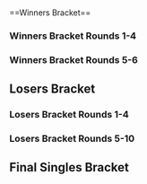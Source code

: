 {{DISPLAYTITLE:Avalon M-II: Singles Bracket}}{{BracketMatchSMWDisambig |oldtags=Leo |newtags=Leo (EU)}}{{SetGame|melee}}
{{tabs static
|name1=Overview
|link1=Avalon/M/II
|name2=Singles Bracket
|link2=Avalon/M/II/Singles Bracket
|name3=Doubles Bracket
|link3=Avalon/M/II/Doubles Bracket
|This=2
}}<br/>
==Winners Bracket==
===Winners Bracket Rounds 1-4===
{{128DEWBracketA
|tourneylink=Avalon/M/II
|tourneyname=Avalon M-II
<!--Round of 128-->
|r1m1p1=Ice |r1m1p1flag=de |r1m1p1score={{win}} |r1m1win=1
|r1m1p2=Enemis |r1m1p2flag= |r1m1p2score=
|r1m2p1=Xin |r1m2p1flag=nl |r1m2p1score={{win}} |r1m2win=1
|r1m2p2=Juul |r1m2p2flag=nl |r1m2p2score=
|r1m3p1=Utto |r1m3p1flag=nl |r1m3p1score={{win}} |r1m3win=1
|r1m3p2=Nuthingdude |r1m3p2flag= |r1m3p2score=
|r1m4p1=Nuckels |r1m4p1flag=nl |r1m4p1score={{win}} |r1m4win=1
|r1m4p2=Omega |r1m4p2flag= |r1m4p2score=
|r1m5p1=Ser |r1m5p1flag=nl |r1m5p1score={{win}} |r1m5win=1
|r1m5p2=SBR |r1m5p2flag=nl |r1m5p2score=
|r1m6p1=Purple Pain |r1m6p1flag= |r1m6p1score={{win}} |r1m6win=1
|r1m6p2=Pilesthebaker |r1m6p2flag= |r1m6p2score=
|r1m7p1=Avalancer |r1m7p1flag=nl |r1m7p1score={{win}} |r1m7win=1
|r1m7p2=Lars |r1m7p2flag=nl |r1m7p2score=
|r1m8p1=E330 |r1m8p1flag= |r1m8p1score= |r1m8win=2
|r1m8p2=ikuy |r1m8p2flag= |r1m8p2score={{win}}
|r1m9p1=Adam |r1m9p1flag=nl |r1m9p1score={{win}} |r1m9win=1
|r1m9p2=Jr-High |r1m9p2flag= |r1m9p2score=
|r1m10p1=Familiar |r1m10p1flag= |r1m10p1score= |r1m10win=2
|r1m10p2=olivier |r1m10p2flag=nl |r1m10p2score={{win}}
|r1m11p1=PureSkillz |r1m11p1flag=nl |r1m11p1score={{win}} |r1m11win=1
|r1m11p2=KnieGroei |r1m11p2flag=nl |r1m11p2score=
|r1m12p1=PogoPeanut |r1m12p1flag=nl |r1m12p1score={{win}} |r1m12win=1
|r1m12p2=Doodle Dork |r1m12p2flag= |r1m12p2score=
|r1m13p1=Pasi |r1m13p1flag=at |r1m13p1score={{win}} |r1m13win=1
|r1m13p2=MKarma |r1m13p2flag= |r1m13p2score=
|r1m14p1=MarkT |r1m14p1flag= |r1m14p1score= |r1m14win=2
|r1m14p2=Kaiza TM |r1m14p2flag= |r1m14p2score={{win}}
|r1m15p1=Whiff |r1m15p1flag= |r1m15p1score={{win}} |r1m15win=1
|r1m15p2=nana |r1m15p2flag= |r1m15p2score=
|r1m16p1=Divinius |r1m16p1flag=nl |r1m16p1score={{win}} |r1m16win=1
|r1m16p2=Annianlathor |r1m16p2flag= |r1m16p2score=
|r1m17p1=Zgetto |r1m17p1flag=nl |r1m17p1score={{win}} |r1m17win=1
|r1m17p2=Jel |r1m17p2flag= |r1m17p2score=
|r1m18p1=Tatuman |r1m18p1flag= |r1m18p1score= |r1m18win=2
|r1m18p2=Beatthat |r1m18p2flag=nl|r1m18p2score={{win}}
|r1m19p1=Flippy |r1m19p1flag=nl |r1m19p1score={{win}} |r1m19win=1
|r1m19p2=Holi |r1m19p2flag= |r1m19p2score=
|r1m20p1=MBR |r1m20p1flag=nl |r1m20p1score={{win}} |r1m20win=1
|r1m20p2=sausage948 |r1m20p2flag=nl |r1m20p2score=
|r1m21p1=Zorc |r1m21p1flag=no |r1m21p1score={{win}} |r1m21win=1
|r1m21p2=EndOfStory |r1m21p2flag= |r1m21p2score=
|r1m22p1=Detrumi |r1m22p1flag=nl |r1m22p1score={{win}} |r1m22win=1
|r1m22p2=CTN |r1m22p2flag=nl |r1m22p2score=
|r1m23p1=Machete |r1m23p1flag=nl |r1m23p1score={{win}} |r1m23win=1
|r1m23p2=Cookie |r1m23p2flag=nl |r1m23p2score=
|r1m24p1=Bloodhank |r1m24p1flag=nl |r1m24p1score={{win}} |r1m24win=1
|r1m24p2=Protatoo |r1m24p2flag=nl |r1m24p2score=
|r1m25p1=reaper |r1m25p1flag=de |r1m25p1score={{win}} |r1m25win=1
|r1m25p2=Atlas |r1m25p2flag=nl |r1m25p2score=
|r1m26p1=Serius |r1m26p1flag= |r1m26p1score={{win}} |r1m26win=1
|r1m26p2=Plox |r1m26p2flag= |r1m26p2score=
|r1m27p1=Ryuker |r1m27p1flag=nl |r1m27p1score={{win}} |r1m27win=1
|r1m27p2=Spooky |r1m27p2flag= |r1m27p2score=
|r1m28p1=Hanyuuki |r1m28p1flag=nl |r1m28p1score={{win}} |r1m28win=1
|r1m28p2=Buymann |r1m28p2flag= |r1m28p2score=
|r1m29p1=SchlimmShady |r1m29p1flag=de |r1m29p1score={{win}} |r1m29win=1
|r1m29p2=serket |r1m29p2flag=nl |r1m29p2score=
|r1m30p1=Matthijs |r1m30p1flag=nl |r1m30p1score={{win}} |r1m30win=1
|r1m30p2=Fout NL |r1m30p2flag=nl |r1m30p2score=
|r1m31p1=Rebaz |r1m31p1flag=nl |r1m31p1score={{win}} |r1m31win=1
|r1m31p2=Dikke Oen |r1m31p2flag=nl |r1m31p2score=
|r1m32p1=Lorenzo |r1m32p1flag= |r1m32p1score={{win}} |r1m32win=1
|r1m32p2=PushPull |r1m32p2flag= |r1m32p2score=
|r1m33p1=Professor Pro |r1m33p1flag=gb |r1m33p1score={{win}} |r1m33win=1
|r1m33p2=Jari |r1m33p2flag= |r1m33p2score=
|r1m34p1=Djangief |r1m34p1flag=nl |r1m34p1score= |r1m34win=2
|r1m34p2=Tyra |r1m34p2flag=de |r1m34p2score={{win}}
|r1m35p1=CorteX |r1m35p1flag=nl |r1m35p1score={{win}} |r1m35win=1
|r1m35p2=Chill |r1m35p2flag= |r1m35p2score=
|r1m36p1=Liva |r1m36p1flag=de |r1m36p1score={{win}} |r1m36win=1
|r1m36p2=Albert |r1m36p2flag= |r1m36p2score=
|r1m37p1=ProsmasherTim |r1m37p1flag=de |r1m37p1score={{win}} |r1m37win=1
|r1m37p2=Little Bro |r1m37p2flag= |r1m37p2score=
|r1m38p1=Sjimmes |r1m38p1flag= |r1m38p1score= |r1m38win=2
|r1m38p2=Jeffz0r |r1m38p2flag=nl |r1m38p2score={{win}}
|r1m39p1=Stijn |r1m39p1flag=nl |r1m39p1score={{win}} |r1m39win=1
|r1m39p2=radicaL3i |r1m39p2flag=nl |r1m39p2score=
|r1m40p1=PoopingPanda |r1m40p1flag= |r1m40p1score= |r1m40win=2
|r1m40p2=Nukidin |r1m40p2flag=nl |r1m40p2score={{win}}
|r1m41p1=Jeapie |r1m41p1flag=nl |r1m41p1score={{win}} |r1m41win=1
|r1m41p2=Onko |r1m41p2flag= |r1m41p2score=
|r1m42p1=Tropius |r1m42p1flag= |r1m42p1score={{win}} |r1m42win=1
|r1m42p2=Enzio |r1m42p2flag= |r1m42p2score=
|r1m43p1=Epikfaal |r1m43p1flag=nl |r1m43p1score={{win}} |r1m43win=1
|r1m43p2=SOLID |r1m43p2flag= |r1m43p2score=
|r1m44p1=Rici |r1m44p1flag= |r1m44p1score= |r1m44win=2
|r1m44p2=Zlaw |r1m44p2flag= |r1m44p2score={{win}}
|r1m45p1=Faab |r1m45p1flag=nl |r1m45p1score={{win}} |r1m45win=1
|r1m45p2=Wagset |r1m45p2flag= |r1m45p2score=
|r1m46p1=Rewon |r1m46p1flag= |r1m46p1score= |r1m46win=2
|r1m46p2=Pixel |r1m46p2flag=nl |r1m46p2score={{win}}
|r1m47p1=PureEvil |r1m47p1flag=nl |r1m47p1score={{win}} |r1m47win=1
|r1m47p2=Dnasaur |r1m47p2flag= |r1m47p2score=
|r1m48p1=Supergoomba |r1m48p1flag=nl |r1m48p1score={{win}} |r1m48win=1
|r1m48p2=Celivec |r1m48p2flag= |r1m48p2score=
|r1m49p1=Däumling |r1m49p1flag=de |r1m49p1score={{win}} |r1m49win=1
|r1m49p2=Boela |r1m49p2flag= |r1m49p2score=
|r1m50p1=Pancake |r1m50p1flag= |r1m50p1score= |r1m50win=2
|r1m50p2=Tilt |r1m50p2flag=nl |r1m50p2score={{win}}
|r1m51p1=KasparV |r1m51p1flag=nl |r1m51p1score={{win}} |r1m51win=1
|r1m51p2=Halzyn |r1m51p2flag=nl |r1m51p2score=
|r1m52p1=Desucakes |r1m52p1flag=nl |r1m52p1score={{win}} |r1m52win=1
|r1m52p2=Akli |r1m52p2flag=nl |r1m52p2score=
|r1m53p1=Alpha Dash |r1m53p1flag=gb |r1m53p1score={{win}} |r1m53win=1
|r1m53p2=karunosaru |r1m53p2flag= |r1m53p2score=
|r1m54p1=Danny |r1m54p1flag= |r1m54p1score={{win}} |r1m54win=1
|r1m54p2=Syophan |r1m54p2flag= |r1m54p2score=
|r1m55p1=mindtrick |r1m55p1flag=nl |r1m55p1score={{win}} |r1m55win=1
|r1m55p2=MOAR |r1m55p2flag= |r1m55p2score=
|r1m56p1=Klostein39 |r1m56p1flag= |r1m56p1score={{win}} |r1m56win=1
|r1m56p2=Pat |r1m56p2flag= |r1m56p2score=
|r1m57p1=Amsah |r1m57p1flag=nl |r1m57p1score={{win}} |r1m57win=1
|r1m57p2=Cheez |r1m57p2flag= |r1m57p2score=
|r1m58p1=Kid Anarkist |r1m58p1flag=nl |r1m58p1score={{win}} |r1m58win=1
|r1m58p2=Early |r1m58p2flag=nl |r1m58p2score=
|r1m59p1=Leo |r1m59p1flag=nl |r1m59p1score={{win}} |r1m59win=1
|r1m59p2=Wisdomtd |r1m59p2flag= |r1m59p2score=
|r1m60p1=Kaese |r1m60p1flag=de |r1m60p1score={{win}} |r1m60win=1
|r1m60p2=Wuobekim |r1m60p2flag= |r1m60p2score=
|r1m61p1=Jimmy |r1m61p1flag=nl |r1m61p1score={{win}} |r1m61win=1
|r1m61p2=SSJ2Luigi |r1m61p2flag=nl |r1m61p2score=
|r1m62p1=Gijsbeer |r1m62p1flag=nl |r1m62p1score= |r1m62win=2
|r1m62p2=seo |r1m62p2flag=nl |r1m62p2score={{win}}
|r1m63p1=Blaze |r1m63p1flag=de |r1m63p1score={{win}} |r1m63win=1
|r1m63p2=Albino Penguin |r1m63p2flag=nl |r1m63p2score=
|r1m64p1=Stanhope |r1m64p1flag= |r1m64p1score= |r1m64win=2
|r1m64p2=Lucon |r1m64p2flag= |r1m64p2score={{win}}

<!--Round of 64-->
|r2m1p1=Ice |r2m1p1flag=de |r2m1p1score={{win}} |r2m1win=1
|r2m1p2=Xin |r2m1p2flag=nl |r2m1p2score=
|r2m2p1=Utto |r2m2p1flag=nl |r2m2p1score= |r2m2win=2
|r2m2p2=Nuckels |r2m2p2flag=nl |r2m2p2score={{win}}
|r2m3p1=Ser |r2m3p1flag=nl |r2m3p1score={{win}} |r2m3win=1
|r2m3p2=Purple Pain |r2m3p2flag= |r2m3p2score=

|r2m4p1=Avalancer |r2m4p1flag=nl |r2m4p1score=2 |r2m4win=1
|r2m4p2=ikuy |r2m4p2flag= |r2m4p2score=0
|r2m4p1char1=sheik |r2m4p2char1=fox |r2m4p1stock1=2 |r2m4p2stock1=0 |r2m4win1=1 |r2m4stage1=Battlefield
|r2m4p1char2=yoshi |r2m4p2char2=fox |r2m4p1stock2=3 |r2m4p2stock2=0 |r2m4win2=1 |r2m4stage2=Pokémon Stadium
|r2m4date=January 9, 2016
|r2m4details={{BracketMatchDetails|reddit=|comment=|vod=https://youtu.be/ePS8g9q4TmA}}

|r2m5p1=Adam |r2m5p1flag=nl |r2m5p1score={{win}} |r2m5win=1
|r2m5p2=olivier |r2m5p2flag=nl |r2m5p2score=
|r2m6p1=PureSkillz |r2m6p1flag=nl |r2m6p1score={{win}} |r2m6win=1
|r2m6p2=PogoPeanut |r2m6p2flag=nl |r2m6p2score=
|r2m7p1=Pasi |r2m7p1flag=at |r2m7p1score={{win}} |r2m7win=1
|r2m7p2=Kaiza TM |r2m7p2flag= |r2m7p2score=
|r2m8p1=Whiff |r2m8p1flag= |r2m8p1score={{win}} |r2m8win=1
|r2m8p2=Divinius |r2m8p2flag=nl |r2m8p2score=
|r2m9p1=Zgetto |r2m9p1flag=nl |r2m9p1score={{win}} |r2m9win=1
|r2m9p2=Beatthat |r2m9p2flag=nl |r2m9p2score=
|r2m10p1=Flippy |r2m10p1flag=nl |r2m10p1score={{win}} |r2m10win=1
|r2m10p2=MBR |r2m10p2flag=nl |r2m10p2score=
|r2m11p1=Zorc |r2m11p1flag=no |r2m11p1score={{win}} |r2m11win=1
|r2m11p2=Detrumi |r2m11p2flag=nl |r2m11p2score=
|r2m12p1=Machete |r2m12p1flag=nl |r2m12p1score={{win}} |r2m12win=1
|r2m12p2=Bloodhank |r2m12p2flag=nl |r2m12p2score=
|r2m13p1=reaper |r2m13p1flag=de |r2m13p1score={{win}} |r2m13win=1
|r2m13p2=Serius |r2m13p2flag= |r2m13p2score=
|r2m14p1=Ryuker |r2m14p1flag=nl |r2m14p1score={{win}} |r2m14win=1
|r2m14p2=Hanyuuki |r2m14p2flag=nl |r2m14p2score=
|r2m15p1=SchlimmShady |r2m15p1flag=de |r2m15p1score={{win}} |r2m15win=1
|r2m15p2=Matthijs |r2m15p2flag=nl |r2m15p2score=
|r2m16p1=Rebaz |r2m16p1flag=nl |r2m16p1score={{win}} |r2m16win=1
|r2m16p2=Lorenzo |r2m16p2flag= |r2m16p2score=
|r2m17p1=Professor Pro |r2m17p1flag=gb |r2m17p1score={{win}} |r2m17win=1
|r2m17p2=Tyra |r2m17p2flag=de |r2m17p2score=
|r2m18p1=CorteX |r2m18p1flag=nl |r2m18p1score={{win}} |r2m18win=1
|r2m18p2=Liva |r2m18p2flag=de |r2m18p2score=
|r2m19p1=ProsmasherTim |r2m19p1flag=de |r2m19p1score={{win}} |r2m19win=1
|r2m19p2=Jeffz0r |r2m19p2flag=nl |r2m19p2score=
|r2m20p1=Stijn |r2m20p1flag=nl |r2m20p1score={{win}} |r2m20win=1
|r2m20p2=Nukidin |r2m20p2flag=nl |r2m20p2score=
|r2m21p1=Jeapie |r2m21p1flag=nl |r2m21p1score={{win}} |r2m21win=1
|r2m21p2=Tropius |r2m21p2flag= |r2m21p2score=
|r2m22p1=Epikfaal |r2m22p1flag=nl |r2m22p1score={{win}} |r2m22win=1
|r2m22p2=Zlaw |r2m22p2flag= |r2m22p2score=
|r2m23p1=Faab |r2m23p1flag=nl |r2m23p1score={{win}} |r2m23win=1
|r2m23p2=Pixel |r2m23p2flag=nl |r2m23p2score=
|r2m24p1=PureEvil |r2m24p1flag=nl |r2m24p1score={{win}} |r2m24win=1
|r2m24p2=Supergoomba |r2m24p2flag=nl |r2m24p2score=
|r2m25p1=Däumling |r2m25p1flag=de |r2m25p1score={{win}} |r2m25win=1
|r2m25p2=Tilt |r2m25p2flag=nl |r2m25p2score=
|r2m26p1=KasparV |r2m26p1flag=nl |r2m26p1score= |r2m26win=2
|r2m26p2=Desucakes |r2m26p2flag=nl |r2m26p2score={{win}}
|r2m27p1=Alpha Dash |r2m27p1flag=gb |r2m27p1score={{win}} |r2m27win=1
|r2m27p2=Danny |r2m27p2flag= |r2m27p2score=
|r2m28p1=mindtrick |r2m28p1flag=nl |r2m28p1score={{win}} |r2m28win=1
|r2m28p2=Klostein39 |r2m28p2flag= |r2m28p2score=
|r2m29p1=Amsah |r2m29p1flag=nl |r2m29p1score={{win}} |r2m29win=1
|r2m29p2=Kid Anarkist |r2m29p2flag=nl |r2m29p2score=
|r2m30p1=Leo |r2m30p1flag=nl |r2m30p1score={{win}} |r2m30win=1
|r2m30p2=Kaese |r2m30p2flag=de |r2m30p2score=
|r2m31p1=Jimmy |r2m31p1flag=nl |r2m31p1score={{win}} |r2m31win=1
|r2m31p2=seo |r2m31p2flag=nl |r2m31p2score=
|r2m32p1=Blaze |r2m32p1flag=de |r2m32p1score={{win}} |r2m32win=1
|r2m32p2=Lucon |r2m32p2flag= |r2m32p2score=

<!--Round of 32-->
|r3m1p1=Ice |r3m1p1flag=de |r3m1p1score={{win}} |r3m1win=1
|r3m1p2=Nuckels |r3m1p2flag=nl |r3m1p2score=
|r3m2p1=Ser |r3m2p1flag=nl |r3m2p1score= |r3m2win=2
|r3m2p2=Avalancer |r3m2p2flag=nl |r3m2p2score={{win}}
|r3m3p1=Adam |r3m3p1flag=nl |r3m3p1score={{win}} |r3m3win=1
|r3m3p2=PureSkillz |r3m3p2flag=nl |r3m3p2score=
|r3m4p1=Pasi |r3m4p1flag=at |r3m4p1score={{win}} |r3m4win=1
|r3m4p2=Whiff |r3m4p2flag= |r3m4p2score=
|r3m5p1=Zgetto |r3m5p1flag=nl |r3m5p1score={{win}} |r3m5win=1
|r3m5p2=Flippy |r3m5p2flag=nl |r3m5p2score=
|r3m6p1=Zorc |r3m6p1flag=no |r3m6p1score={{win}} |r3m6win=1
|r3m6p2=Machete |r3m6p2flag=nl |r3m6p2score=
|r3m7p1=reaper |r3m7p1flag=de |r3m7p1score={{win}} |r3m7win=1
|r3m7p2=Ryuker |r3m7p2flag=nl |r3m7p2score=
|r3m8p1=SchlimmShady |r3m8p1flag=de |r3m8p1score={{win}} |r3m8win=1
|r3m8p2=Rebaz |r3m8p2flag=nl |r3m8p2score=

|r3m9p1=Professor Pro |r3m9p1flag=gb |r3m9p1score=2 |r3m9win=1
|r3m9p2=CorteX |r3m9p2flag= |r3m9p2score=0
|r3m9p1char1=fox |r3m9p2char1=peach |r3m9p1stock1=3 |r3m9p2stock1=0 |r3m9win1=1 |r3m9stage1=Yoshi's Story
|r3m9p1char2=fox |r3m9p2char2=peach |r3m9p1stock2=2 |r3m9p2stock2=0 |r3m9win2=1 |r3m9stage2=Final Destination
|r3m9date=January 9, 2016
|r3m9details={{BracketMatchDetails|reddit=|comment=|vod=https://youtu.be/VarB1aZKwOI}}

|r3m10p1=ProsmasherTim |r3m10p1flag=de |r3m10p1score={{win}} |r3m10win=1
|r3m10p2=Stijn |r3m10p2flag=nl |r3m10p2score=
|r3m11p1=Jeapie |r3m11p1flag=nl |r3m11p1score={{win}} |r3m11win=1
|r3m11p2=Epikfaal |r3m11p2flag=nl |r3m11p2score=
|r3m12p1=Faab |r3m12p1flag=nl |r3m12p1score={{win}} |r3m12win=1
|r3m12p2=PureEvil |r3m12p2flag=nl |r3m12p2score=
|r3m13p1=Däumling |r3m13p1flag=de |r3m13p1score={{win}} |r3m13win=1
|r3m13p2=Desucakes |r3m13p2flag=nl |r3m13p2score=

|r3m14p1=Alpha Dash |r3m14p1flag=gb |r3m14p1score=2 |r3m14win=1
|r3m14p2=mindtrick |r3m14p2flag=nl |r3m14p2score=1
|r3m14p1char1=ic |r3m14p2char1=yoshi |r3m14p1stock1=0 |r3m14p2stock1=1 |r3m14win1=2 |r3m14stage1=Battlefield
|r3m14p1char2=ic |r3m14p2char2=yoshi |r3m14p1stock2=1 |r3m14p2stock2=0 |r3m14win2=1 |r3m14stage2=Pokémon Stadium
|r3m14p1char3=ic |r3m14p2char3=yoshi |r3m14p1stock3=2 |r3m14p2stock3=0 |r3m14win3=1 |r3m14stage3=Fountain of Dreams
|r3m14date=January 9, 2016
|r3m14details={{BracketMatchDetails|reddit=|comment=|vod=https://youtu.be/56eNvGCOgQg}}

|r3m15p1=Amsah |r3m15p1flag=nl |r3m15p1score={{win}} |r3m15win=1
|r3m15p2=Leo |r3m15p2flag=nl |r3m15p2score=
|r3m16p1=Jimmy |r3m16p1flag=nl |r3m16p1score= |r3m16win=2
|r3m16p2=Blaze |r3m16p2flag=de |r3m16p2score={{win}}

<!--Round of 16-->
|r4m1p1=Ice |r4m1p1flag=de |r4m1p1score={{win}} |r4m1win=1
|r4m1p2=Avalancer |r4m1p2flag=nl |r4m1p2score=
|r4m2p1=Adam |r4m2p1flag=nl |r4m2p1score= |r4m2win=2
|r4m2p2=Pasi |r4m2p2flag=at |r4m2p2score={{win}}

|r4m3p1=Zgetto |r4m3p1flag=nl |r4m3p1score=2 |r4m3win=1
|r4m3p2=Zorc |r4m3p2flag=no |r4m3p2score=0
|r4m3p1char1=fox |r4m3p2char1=falco |r4m3p1stock1=2 |r4m3p2stock1=0 |r4m3win1=1 |r4m3stage1=Battlefield
|r4m3p1char2=fox |r4m3p2char2=falco |r4m3p1stock2=1 |r4m3p2stock2=0 |r4m3win2=1 |r4m3stage2=Battlefield
|r4m3date=January 9, 2016
|r4m3details={{BracketMatchDetails|reddit=|comment=|vod=https://youtu.be/wCvlDYEy-Fs}}

|r4m4p1=reaper |r4m4p1flag=de |r4m4p1score={{win}} |r4m4win=1
|r4m4p2=SchlimmShady |r4m4p2flag=de |r4m4p2score=
|r4m5p1=Professor Pro |r4m5p1flag=gb |r4m5p1score={{win}} |r4m5win=1
|r4m5p2=ProsmasherTim |r4m5p2flag=de |r4m5p2score=
|r4m6p1=Jeapie |r4m6p1flag=nl |r4m6p1score={{win}} |r4m6win=1
|r4m6p2=Faab |r4m6p2flag=nl |r4m6p2score=

|r4m7p1=Däumling |r4m7p1flag=de |r4m7p1score=2 |r4m7win=1
|r4m7p2=Alpha Dash |r4m7p2flag=gb |r4m7p2score=0
|r4m7p1char1=ic |r4m7p2char1=ic |r4m7p1stock1=4 |r4m7p2stock1=0 |r4m7win1=1 |r4m7stage1=Fountain of Dreams
|r4m7p1char2=ic |r4m7p2char2=ic |r4m7p1stock2=1 |r4m7p2stock2=0 |r4m7win2=1 |r4m7stage2=Final Destination
|r4m7date=January 9, 2016
|r4m7details={{BracketMatchDetails|reddit=|comment=|vod=https://youtu.be/35kxoo8KnyI}}

|r4m8p1=Amsah |r4m8p1flag=nl |r4m8p1score={{win}} |r4m8win=1
|r4m8p2=Blaze |r4m8p2flag=de |r4m8p2score=
}}

===Winners Bracket Rounds 5-6===
{{8DEWBracketA
|tourneylink=
|tourneyname=
|R1=Winners Round 5
|R2=Winners Round 6
|column-width=200

<!-- Quarterfinals -->
|r1m1p1=Ice |r1m1p1flag=de |r1m1p1score=3
|r1m1p2=Pasi |r1m1p2flag=at |r1m1p2score=0
|r1m1win=1
|r1m1p1char1=fox |r1m1p2char1=fox |r1m1p1stock1=0 |r1m1p2stock1=3 |r1m1win1=2 |r1m1stage1=Dream Land
|r1m1p1char2=fox |r1m1p2char2=fox |r1m1p1stock2=0 |r1m1p2stock2=2 |r1m1win2=2 |r1m1stage2=Dream Land
|r1m1p1char3=fox |r1m1p2char3=fox |r1m1p1stock3=0 |r1m1p2stock3=1 |r1m1win3=2 |r1m1stage3=Yoshi's Story
|r1m1date=January 9, 2016
|r1m1details={{BracketMatchDetails|reddit=|comment=|vod=https://youtu.be/u_CrzPYeS2s}}

|r1m2p1=Zgetto |r1m2p1flag=nl |r1m2p1score=2
|r1m2p2=reaper |r1m2p2flag=de |r1m2p2score=3
|r1m2win=2
|r1m2p1char1=fox |r1m2p2char1=marth |r1m2p1stock1=1 |r1m2p2stock1=0 |r1m2win1=1 |r1m2stage1=Dream Land
|r1m2p1char2=fox |r1m2p2char2=marth |r1m2p1stock2=0 |r1m2p2stock2=1 |r1m2win2=2 |r1m2stage2=Final Destination
|r1m2p1char3=fox |r1m2p2char3=marth |r1m2p1stock3=0 |r1m2p2stock3=1 |r1m2win3=2 |r1m2stage3=Fountain of Dreams
|r1m2p1char4=fox |r1m2p2char4=marth |r1m2p1stock4=3 |r1m2p2stock4=0 |r1m2win4=1 |r1m2stage4=Fountain of Dreams
|r1m2p1char5=fox |r1m2p2char5=marth |r1m2p1stock5=0 |r1m2p2stock5=1 |r1m2win5=2 |r1m2stage5=Battlefield
|r1m2date=January 9, 2016
|r1m2details={{BracketMatchDetails|reddit=|comment=|vod=https://youtu.be/HHkzL_2UMyo}}

|r1m3p1=Professor Pro |r1m3p1flag=gb |r1m3p1score=1
|r1m3p2=Jeapie |r1m3p2flag=nl |r1m3p2score=3
|r1m3win=2
|r1m3p1char1=fox |r1m3p2char1=cf |r1m3p1stock1=0 |r1m3p2stock1=2 |r1m3win1=2 |r1m3stage1=Battlefield
|r1m3p1char2=fox |r1m3p2char2=cf |r1m3p1stock2=3 |r1m3p2stock2=0 |r1m3win2=1 |r1m3stage2=Final Destination
|r1m3p1char3=fox |r1m3p2char3=cf |r1m3p1stock3=0 |r1m3p2stock3=1 |r1m3win3=2 |r1m3stage3=Yoshi's Story
|r1m3p1char4=fox |r1m3p2char4=cf |r1m3p1stock4=0 |r1m3p2stock4=1 |r1m3win4=2 |r1m3stage4=Pokémon Stadium
|r1m3date=January 9, 2016
|r1m3details={{BracketMatchDetails|reddit=|comment=|vod=https://youtu.be/pR2J7d7gO1A}}

|r1m4p1=Däumling |r1m4p1flag=de |r1m4p1score=
|r1m4p2=Amsah |r1m4p2flag=nl |r1m4p2score={{win}}
|r1m4win=2

<!-- SEMIFINALS -->
|r2m1p1=Ice |r2m1p1flag=de |r2m1p1score=3
|r2m1p2=reaper |r2m1p2flag=de |r2m1p2score=0
|r2m1win=1
|r2m1p1char1=fox |r2m1p2char1=marth |r2m1p1stock1=1 |r2m1p2stock1=0 |r2m1win1=1 |r2m1stage1=Pokémon Stadium
|r2m1p1char2=fox |r2m1p2char2=marth |r2m1p1stock2=1 |r2m1p2stock2=0 |r2m1win2=1 |r2m1stage2=Battlefield
|r2m1p1char3=fox |r2m1p2char3=marth |r2m1p1stock3=2 |r2m1p2stock3=0 |r2m1win3=1 |r2m1stage3=Dream Land
|r2m1date=January 9, 2016
|r2m1details={{BracketMatchDetails|reddit=|comment=|vod=https://youtu.be/6JadZQXYnig}}

|r2m2p1=Jeapie |r2m2p1flag=nl |r2m2p1score=0
|r2m2p2=Amsah |r2m2p2flag=nl |r2m2p2score=3
|r2m2win=2
|r2m2p1char1=cf |r2m2p2char1=sheik |r2m2p1stock1=0 |r2m2p2stock1=3 |r2m2win1=2 |r2m2stage1=Dream Land
|r2m2p1char2=cf |r2m2p2char2=sheik |r2m2p1stock2=0 |r2m2p2stock2=1 |r2m2win2=2 |r2m2stage2=Dream Land
|r2m2p1char3=cf |r2m2p2char3=sheik |r2m2p1stock3=0 |r2m2p2stock3=1 |r2m2win3=2 |r2m2stage3=Dream Land
|r2m2date=January 9, 2016
|r2m2details={{BracketMatchDetails|reddit=|comment=|vod=https://youtu.be/9ItiDiR6Z2c}}
}}
==Losers Bracket==
===Losers Bracket Rounds 1-4===
{{128DELBracketSmwA
|tourneylink=Avalon/M/II
|tourneyname=Avalon M-II
|l1placement=97-128
|l2placement=65-96
|l3placement=49-64
|l4placement=33-48

<!--Round 1-->
|l1m1p1=Enemis |l1m1p1flag= |l1m1p1score={{win}}
|l1m1p2=Juul |l1m1p2flag= |l1m1p2score=
|l1m1win=1
|l1m2p1=Nuthingdude |l1m2p1flag= |l1m2p1score={{win}}
|l1m2p2=Omega |l1m2p2flag= |l1m2p2score=
|l1m2win=1
|l1m3p1=SBR |l1m3p1flag=nl |l1m3p1score={{win}}
|l1m3p2=Pilesthebaker |l1m3p2flag= |l1m3p2score=
|l1m3win=1
|l1m4p1=Lars |l1m4p1flag=nl |l1m4p1score={{win}}
|l1m4p2=E330 |l1m4p2flag= |l1m4p2score=
|l1m4win=1
|l1m5p1=Jr-High |l1m5p1flag= |l1m5p1score=
|l1m5p2=Familiar |l1m5p2flag= |l1m5p2score={{win}}
|l1m5win=2
|l1m6p1=KnieGroei |l1m6p1flag=nl |l1m6p1score={{win}}
|l1m6p2=Doodle Dork |l1m6p2flag= |l1m6p2score=
|l1m6win=1
|l1m7p1=MKarma |l1m7p1flag= |l1m7p1score=
|l1m7p2=MarkT |l1m7p2flag= |l1m7p2score={{win}}
|l1m7win=2
|l1m8p1=nana |l1m8p1flag= |l1m8p1score=
|l1m8p2=Annianlathor |l1m8p2flag= |l1m8p2score=
|l1m8win=
|l1m9p1=Jel |l1m9p1flag= |l1m9p1score=
|l1m9p2=Tatuman |l1m9p2flag= |l1m9p2score={{win}}
|l1m9win=2
|l1m10p1=Holi |l1m10p1flag= |l1m10p1score={{win}}
|l1m10p2=sausage948 |l1m10p2flag=nl |l1m10p2score=
|l1m10win=1
|l1m11p1=EndOfStory |l1m11p1flag= |l1m11p1score={{win}}
|l1m11p2=CTN |l1m11p2flag=nl |l1m11p2score=
|l1m11win=1
|l1m12p1=Cookie |l1m12p1flag=nl |l1m12p1score=
|l1m12p2=Protatoo |l1m12p2flag=nl |l1m12p2score={{win}}
|l1m12win=2
|l1m13p1=Atlas |l1m13p1flag=nl |l1m13p1score={{win}}
|l1m13p2=Plox |l1m13p2flag= |l1m13p2score=
|l1m13win=1
|l1m14p1=Spooky |l1m14p1flag= |l1m14p1score=
|l1m14p2=Buymann |l1m14p2flag= |l1m14p2score={{win}}
|l1m14win=2
|l1m15p1=serket|l1m15p1flag=nl |l1m15p1score=
|l1m15p2=Fout NL |l1m15p2flag=nl |l1m15p2score={{win}}
|l1m15win=2
|l1m16p1=Dikke Oen |l1m16p1flag= |l1m16p1score={{win}}
|l1m16p2=PushPull |l1m16p2flag= |l1m16p2score=
|l1m16win=1
|l1m17p1=Jari |l1m17p1flag= |l1m17p1score=
|l1m17p2=Djangief |l1m17p2flag=nl |l1m17p2score={{win}}
|l1m17win=2
|l1m18p1=Chill |l1m18p1flag= |l1m18p1score={{win}}
|l1m18p2=Albert |l1m18p2flag= |l1m18p2score=
|l1m18win=1
|l1m19p1=Little Bro |l1m19p1flag= |l1m19p1score={{win}}
|l1m19p2=Sjimmes |l1m19p2flag= |l1m19p2score=
|l1m19win=1
|l1m20p1=radicaL3i |l1m20p1flag=nl |l1m20p1score=
|l1m20p2=PoopingPanda |l1m20p2flag= |l1m20p2score={{win}}
|l1m20win=2
|l1m21p1=Onko |l1m21p1flag= |l1m21p1score={{win}}
|l1m21p2=Enzio |l1m21p2flag= |l1m21p2score=
|l1m21win=1
|l1m22p1=SOLID |l1m22p1flag= |l1m22p1score={{win}}
|l1m22p2=Rici |l1m22p2flag= |l1m22p2score=
|l1m22win=1
|l1m23p1=Wagset |l1m23p1flag= |l1m23p1score={{win}}
|l1m23p2=Rewon |l1m23p2flag= |l1m23p2score=
|l1m23win=1
|l1m24p1=Dnasaur |l1m24p1flag= |l1m24p1score={{win}}
|l1m24p2=Celivec |l1m24p2flag= |l1m24p2score=
|l1m24win=1
|l1m25p1=Boela |l1m25p1flag= |l1m25p1score={{win}}
|l1m25p2=Pancake |l1m25p2flag= |l1m25p2score=
|l1m25win=1
|l1m26p1=Halzyn |l1m26p1flag=nl |l1m26p1score={{win}}
|l1m26p2=Akli |l1m26p2flag=nl |l1m26p2score=
|l1m26win=1
|l1m27p1=karunosaru |l1m27p1flag= |l1m27p1score={{win}}
|l1m27p2=Syophan |l1m27p2flag= |l1m27p2score=
|l1m27win=1
|l1m28p1=MOAR |l1m28p1flag= |l1m28p1score=
|l1m28p2=Pat |l1m28p2flag= |l1m28p2score={{win}}
|l1m28win=2
|l1m29p1=Cheez |l1m29p1flag= |l1m29p1score=
|l1m29p2=Early |l1m29p2flag=nl |l1m29p2score={{win}}
|l1m29win=2
|l1m30p1=Wisdomtd |l1m30p1flag= |l1m30p1score=
|l1m30p2=Wuobekim |l1m30p2flag= |l1m30p2score={{win}}
|l1m30win=2
|l1m31p1=SSJ2Luigi |l1m31p1flag=nl |l1m31p1score={{win}}
|l1m31p2=Gijsbeer |l1m31p2flag=nl |l1m31p2score=
|l1m31win=1
|l1m32p1=Albino Penguin |l1m32p1flag=nl |l1m32p1score={{win}}
|l1m32p2=Stanhope |l1m32p2flag= |l1m32p2score=
|l1m32win=1

<!--Round 2-->
|l2m1p1=Beatthat |l2m1p1flag=nl |l2m1p1score={{win}}
|l2m1p2=Enemis |l2m1p2flag= |l2m1p2score=
|l2m1win=1
|l2m2p1=MBR |l2m2p1flag=nl |l2m2p1score={{win}}
|l2m2p2=Nuthingdude |l2m2p2flag= |l2m2p2score=
|l2m2win=1
|l2m3p1=Detrumi |l2m3p1flag=nl |l2m3p1score={{win}}
|l2m3p2=SBR |l2m3p2flag=nl |l2m3p2score=
|l2m3win=1
|l2m4p1=Bloodhank |l2m4p1flag=nl |l2m4p1score=
|l2m4p2=Lars |l2m4p2flag=nl |l2m4p2score={{win}}
|l2m4win=2
|l2m5p1=Serius |l2m5p1flag= |l2m5p1score={{win}}
|l2m5p2=Familiar |l2m5p2flag= |l2m5p2score=
|l2m5win=1
|l2m6p1=Hanyuuki |l2m6p1flag=nl |l2m6p1score={{win}}
|l2m6p2=KnieGroei |l2m6p2flag=nl |l2m6p2score=
|l2m6win=1
|l2m7p1=Matthijs |l2m7p1flag=nl |l2m7p1score={{win}}
|l2m7p2=MarkT |l2m7p2flag= |l2m7p2score=
|l2m7win=1
|l2m8p1=Lorenzo |l2m8p1flag= |l2m8p1score={{win}}
|l2m8p2=Annianlathor |l2m8p2flag= |l2m8p2score=
|l2m8win=1
|l2m9p1=Xin |l2m9p1flag=nl |l2m9p1score={{win}}
|l2m9p2=Tatuman |l2m9p2flag= |l2m9p2score=
|l2m9win=1
|l2m10p1=Utto |l2m10p1flag=nl |l2m10p1score={{win}}
|l2m10p2=Holi |l2m10p2flag= |l2m10p2score=
|l2m10win=1
|l2m11p1=Purple Pain |l2m11p1flag= |l2m11p1score=
|l2m11p2=EndOfStory |l2m11p2flag= |l2m11p2score={{win}}
|l2m11win=2
|l2m12p1=ikuy |l2m12p1flag= |l2m12p1score=
|l2m12p2=Protatoo |l2m12p2flag= |l2m12p2score={{win}}
|l2m12win=2
|l2m13p1=olivier |l2m13p1flag=nl |l2m13p1score=
|l2m13p2=Atlas |l2m13p2flag=nl |l2m13p2score={{win}}
|l2m13win=2
|l2m14p1=PogoPeanut |l2m14p1flag=nl |l2m14p1score={{win}}
|l2m14p2=Buymann |l2m14p2flag= |l2m14p2score=
|l2m14win=1
|l2m15p1=Kaiza TM |l2m15p1flag= |l2m15p1score={{win}}
|l2m15p2=Fout NL |l2m15p2flag=nl |l2m15p2score=
|l2m15win=1
|l2m16p1=Divinius |l2m16p1flag=nl |l2m16p1score={{win}}
|l2m16p2=Dikke Oen |l2m16p2flag=nl |l2m16p2score=
|l2m16win=1
|l2m17p1=Tilt |l2m17p1flag=nl |l2m17p1score={{win}}
|l2m17p2=Djangief |l2m17p2flag=nl |l2m17p2score=
|l2m17win=1
|l2m18p1=KasparV |l2m18p1flag=nl |l2m18p1score={{win}}
|l2m18p2=Chill |l2m18p2flag= |l2m18p2score=
|l2m18win=1
|l2m19p1=Danny |l2m19p1flag= |l2m19p1score={{win}}
|l2m19p2=Little Bro |l2m19p2flag= |l2m19p2score=
|l2m19win=1
|l2m20p1=Klostein39 |l2m20p1flag= |l2m20p1score={{win}}
|l2m20p2=PoopingPanda |l2m20p2flag= |l2m20p2score=
|l2m20win=1
|l2m21p1=Kid Anarkist |l2m21p1flag=nl |l2m21p1score={{win}}
|l2m21p2=Onko |l2m21p2flag= |l2m21p2score=
|l2m21win=1
|l2m22p1=Kaese |l2m22p1flag=de |l2m22p1score={{win}}
|l2m22p2=SOLID |l2m22p2flag= |l2m22p2score=
|l2m22win=1
|l2m23p1=seo |l2m23p1flag=nl |l2m23p1score={{win}}
|l2m23p2=Wagset |l2m23p2flag= |l2m23p2score=
|l2m23win=1
|l2m24p1=Lucon |l2m24p1flag= |l2m24p1score={{win}}
|l2m24p2=Dnasaur |l2m24p2flag= |l2m24p2score=
|l2m24win=1
|l2m25p1=Tyra |l2m25p1flag=de |l2m25p1score={{win}}
|l2m25p2=Boela |l2m25p2flag= |l2m25p2score=
|l2m25win=1
|l2m26p1=Liva |l2m26p1flag=de |l2m26p1score={{win}}
|l2m26p2=Halzyn |l2m26p2flag=nl |l2m26p2score=
|l2m26win=1
|l2m27p1=Jeffz0r |l2m27p1flag=nl |l2m27p1score={{win}}
|l2m27p2=karunosaru |l2m27p2flag= |l2m27p2score=
|l2m27win=1
|l2m28p1=Nukidin |l2m28p1flag=nl |l2m28p1score=
|l2m28p2=Pat |l2m28p2flag= |l2m28p2score={{win}}
|l2m28win=2
|l2m29p1=Tropius |l2m29p1flag= |l2m29p1score=
|l2m29p2=Early |l2m29p2flag=nl |l2m29p2score={{win}}
|l2m29win=2
|l2m30p1=Zlaw |l2m30p1flag= |l2m30p1score={{win}}
|l2m30p2=Wuobekim |l2m30p2flag= |l2m30p2score=
|l2m30win=1
|l2m31p1=Pixel |l2m31p1flag=nl |l2m31p1score={{win}}
|l2m31p2=SSJ2Luigi |l2m31p2flag=nl |l2m31p2score=
|l2m31win=1
|l2m32p1=Supergoomba |l2m32p1flag=nl |l2m32p1score={{win}}
|l2m32p2=Albino Penguin |l2m32p2flag=nl |l2m32p2score=
|l2m32win=1

<!--Round 3-->
|l3m1p1=Beatthat |l3m1p1flag=nl |l3m1p1score=
|l3m1p2=MBR |l3m1p2flag=nl |l3m1p2score={{win}}
|l3m1win=2
|l3m2p1=Detrumi |l3m2p1flag=nl |l3m2p1score=
|l3m2p2=Lars |l3m2p2flag=nl |l3m2p2score={{win}}
|l3m2win=2
|l3m3p1=Serius |l3m3p1flag= |l3m3p1score={{win}}
|l3m3p2=Hanyuuki |l3m3p2flag=nl |l3m3p2score=
|l3m3win=1
|l3m4p1=Matthijs |l3m4p1flag=nl |l3m4p1score={{win}}
|l3m4p2=Lorenzo |l3m4p2flag= |l3m4p2score=
|l3m4win=1
|l3m5p1=Xin |l3m5p1flag=nl |l3m5p1score=
|l3m5p2=Utto |l3m5p2flag=nl |l3m5p2score={{win}}
|l3m5win=2
|l3m6p1=EndOfStory |l3m6p1flag= |l3m6p1score={{win}}
|l3m6p2=Protatoo |l3m6p2flag=nl |l3m6p2score=
|l3m6win=1
|l3m7p1=Atlas |l3m7p1flag=nl |l3m7p1score={{win}}
|l3m7p2=PogoPeanut |l3m7p2flag=nl |l3m7p2score=
|l3m7win=1
|l3m8p1=Kaiza |l3m8p1flag= |l3m8p1score=
|l3m8p2=Divinius |l3m8p2flag=nl |l3m8p2score={{win}}
|l3m8win=2
|l3m9p1=Tilt |l3m9p1flag=nl |l3m9p1score=
|l3m9p2=KasparV |l3m9p2flag=nl |l3m9p2score={{win}}
|l3m9win=2
|l3m10p1=Danny |l3m10p1flag= |l3m10p1score=
|l3m10p2=Klostein39 |l3m10p2flag= |l3m10p2score={{win}}
|l3m10win=2
|l3m11p1=Kid Anarkist |l3m11p1flag=nl |l3m11p1score=
|l3m11p2=Kaese |l3m11p2flag=de |l3m11p2score={{win}}
|l3m11win=2
|l3m12p1=seo |l3m12p1flag=nl |l3m12p1score={{win}}
|l3m12p2=Lucon |l3m12p2flag= |l3m12p2score=
|l3m12win=1
|l3m13p1=Tyra |l3m13p1flag=de |l3m13p1score=
|l3m13p2=Liva |l3m13p2flag=de |l3m13p2score={{win}}
|l3m13win=2
|l3m14p1=Jeffz0r |l3m14p1flag=nl |l3m14p1score={{win}}
|l3m14p2=Pat |l3m14p2flag= |l3m14p2score=
|l3m14win=1
|l3m15p1=Early |l3m15p1flag=nl |l3m15p1score=
|l3m15p2=Zlaw |l3m15p2flag= |l3m15p2score={{win}}
|l3m15win=2
|l3m16p1=Pixel |l3m16p1flag=nl |l3m16p1score={{win}}
|l3m16p2=Supergoomba |l3m16p2flag=nl |l3m16p2score=
|l3m16win=1

<!--Round 4-->
|l4m1p1=Epikfaal |l4m1p1flag=nl |l4m1p1score={{win}}
|l4m1p2=MBR |l4m1p2flag=nl |l4m1p2score=
|l4m1win=1
|l4m2p1=PureEvil |l4m2p1flag=nl |l4m2p1score={{win}}
|l4m2p2=Lars |l4m2p2flag=nl |l4m2p2score=
|l4m2win=1
|l4m3p1=CorteX |l4m3p1flag=nl |l4m3p1score={{win}}
|l4m3p2=Serius |l4m3p2flag= |l4m3p2score=
|l4m3win=1
|l4m4p1=Stijn |l4m4p1flag=nl |l4m4p1score={{win}}
|l4m4p2=Matthijs |l4m4p2flag=nl |l4m4p2score=
|l4m4win=1
|l4m5p1=Leo |l4m5p1flag=nl |l4m5p1score={{win}}
|l4m5p2=Utto |l4m5p2flag=nl |l4m5p2score=
|l4m5win=1
|l4m6p1=Jimmy |l4m6p1flag=nl |l4m6p1score={{win}}
|l4m6p2=EndOfStory |l4m6p2flag= |l4m6p2score=
|l4m6win=1
|l4m7p1=Desucakes |l4m7p1flag=nl |l4m7p1score={{win}}
|l4m7p2=Atlas |l4m7p2flag=nl |l4m7p2score=
|l4m7win=1
|l4m8p1=mindtrick |l4m8p1flag=nl |l4m8p1score={{win}}
|l4m8p2=Divinius |l4m8p2flag=nl |l4m8p2score=
|l4m8win=1
|l4m9p1=PureSkillz |l4m9p1flag=nl |l4m9p1score={{win}}
|l4m9p2=KasparV |l4m9p2flag=nl |l4m9p2score=
|l4m9win=1
|l4m10p1=Whiff |l4m10p1flag= |l4m10p1score={{win}}
|l4m10p2=Klostein39 |l4m10p2flag= |l4m10p2score=
|l4m10win=1
|l4m11p1=Nuckels |l4m11p1flag=nl |l4m11p1score=
|l4m11p2=Kaese |l4m11p2flag=de |l4m11p2score={{win}}
|l4m11win=2
|l4m12p1=Ser |l4m12p1flag=nl |l4m12p1score={{win}}
|l4m12p2=seo |l4m12p2flag=nl |l4m12p2score=
|l4m12win=1
|l4m13p1=Ryuker |l4m13p1flag=nl |l4m13p1score=
|l4m13p2=Liva |l4m13p2flag=de |l4m13p2score={{win}}
|l4m13win=2
|l4m14p1=Rebaz |l4m14p1flag=nl |l4m14p1score={{win}}
|l4m14p2=Jeffz0r |l4m14p2flag=nl |l4m14p2score=
|l4m14win=1
|l4m15p1=Flippy |l4m15p1flag=nl |l4m15p1score={{win}}
|l4m15p2=Zlaw |l4m15p2flag= |l4m15p2score=
|l4m15win=1
|l4m16p1=Machete |l4m16p1flag=nl |l4m16p1score={{win}}
|l4m16p2=Pixel |l4m16p2flag=nl |l4m16p2score=
|l4m16win=1
}}

===Losers Bracket Rounds 5-10===
{{32DELBracketSmwA
|tourneylink=Avalon/M/II
|tourneyname=Avalon M-II
|l1placement=25-32
|l2placement=17-24
|l3placement=13-16
|l4placement=9-12
|l5placement=7-8
|l6placement=5-6
|L1=Losers Round 5
|L2=Losers Round 6
|L3=Losers Round 7
|L4=Losers Round 8
|L5=Losers Round 9
|L6=Losers Round 10

|l1m1p1=Epikfaal |l1m1p1flag=nl |l1m1p1score={{win}} |l1m1win=1
|l1m1p2=PureEvil |l1m1p2flag=nl |l1m1p2score=
|l1m2p1=CorteX |l1m2p1flag=nl |l1m2p1score= |l1m2win=2
|l1m2p2=Stijn |l1m2p2flag=nl |l1m2p2score={{win}}
|l1m3p1=Leo |l1m3p1flag=nl |l1m3p1score= |l1m3win=2
|l1m3p2=Jimmy |l1m3p2flag=nl |l1m3p2score={{win}}
|l1m4p1=Desucakes |l1m4p1flag=nl |l1m4p1score= |l1m4win=2
|l1m4p2=mindtrick |l1m4p2flag=nl |l1m4p2score={{win}}
|l1m5p1=PureSkillz |l1m5p1flag=nl |l1m5p1score={{win}} |l1m5win=1
|l1m5p2=Whiff |l1m5p2flag= |l1m5p2score=
|l1m6p1=Kaese |l1m6p1flag=de |l1m6p1score= |l1m6win=2
|l1m6p2=Ser |l1m6p2flag=nl |l1m6p2score={{win}}
|l1m7p1=Liva |l1m7p1flag=de |l1m7p1score={{win}} |l1m7win=1
|l1m7p2=Rebaz |l1m7p2flag=nl |l1m7p2score=
|l1m8p1=Flippy |l1m8p1flag=nl |l1m8p1score= |l1m8win=2
|l1m8p2=Machete |l1m8p2flag=nl |l1m8p2score={{win}}

|l2m1p1=Zorc |l2m1p1flag=no |l2m1p1score={{win}} |l2m1win=1
|l2m1p2=Epikfaal |l2m1p2flag=nl |l2m1p2score=
|l2m2p1=SchlimmShady |l2m2p1flag=de |l2m2p1score={{win}} |l2m2win=1
|l2m2p2=Stijn |l2m2p2flag=nl |l2m2p2score=
|l2m3p1=Avalancer |l2m3p1flag=nl |l2m3p1score={{win}} |l2m3win=1
|l2m3p2=Jimmy |l2m3p2flag=nl |l2m3p2score=
|l2m4p1=Adam |l2m4p1flag=nl |l2m4p1score={{win}} |l2m4win=1
|l2m4p2=mindtrick |l2m4p2flag=nl |l2m4p2score=
|l2m5p1=Alpha Dash |l2m5p1flag=gb |l2m5p1score={{win}} |l2m5win=1
|l2m5p2=PureSkillz |l2m5p2flag=nl |l2m5p2score=
|l2m6p1=Blaze |l2m6p1flag=de |l2m6p1score= |l2m6win=2
|l2m6p2=Ser |l2m6p2flag=nl |l2m6p2score={{win}}
|l2m7p1=ProsmasherTim |l2m7p1flag=de |l2m7p1score={{win}} |l2m7win=1
|l2m7p2=Liva |l2m7p2flag=de |l2m7p2score=
|l2m8p1=Faab |l2m8p1flag=nl |l2m8p1score={{win}} |l2m8win=1
|l2m8p2=Machete |l2m8p2flag=nl |l2m8p2score=

|l3m1p1=Zorc |l3m1p1flag=no |l3m1p1score= |l3m1win=2
|l3m1p2=SchlimmShady |l3m1p2flag=de |l3m1p2score={{win}}
|l3m2p1=Avalancer |l3m2p1flag=nl |l3m2p1score= |l3m2win=2
|l3m2p2=Adam |l3m2p2flag=nl |l3m2p2score={{win}}
|l3m3p1=Alpha Dash |l3m3p1flag=gb |l3m3p1score={{win}} |l3m3win=1
|l3m3p2=Ser |l3m3p2flag=nl |l3m3p2score=
|l3m4p1=ProsmasherTim |l3m4p1flag=de |l3m4p1score= |l3m4win=2
|l3m4p2=Faab |l3m4p2flag=nl |l3m4p2score={{win}}

|l4m1p1=Professor Pro |l4m1p1flag=gb |l4m1p1score=3 |l4m1win=1
|l4m1p2=SchlimmShady |l4m1p2flag=de |l4m1p2score=0
|l4m1p1char1=fox |l4m1p2char1=mario |l4m1p1stock1=1 |l4m1p2stock1=0 |l4m1win1=1 |l4m1stage1=Battlefield
|l4m1p1char2=fox |l4m1p2char2=mario |l4m1p1stock2=2 |l4m1p2stock2=0 |l4m1win2=1 |l4m1stage2=Final Destination
|l4m1p1char3=fox |l4m1p2char3=mario |l4m1p1stock3=1 |l4m1p2stock3=0 |l4m1win3=1 |l4m1stage3=Final Destination
|l4m1date=January 9, 2016
|l4m1details={{BracketMatchDetails|reddit=|comment=|vod=https://youtu.be/n71_f39cCLA}}

|l4m2p1=Däumling |l4m2p1flag=de |l4m2p1score={{win}} |l4m2win=1
|l4m2p2=Adam |l4m2p2flag=nl |l4m2p2score=
|l4m3p1=Pasi |l4m3p1flag=at |l4m3p1score= |l4m3win=2
|l4m3p2=Alpha Dash |l4m3p2flag=gb |l4m3p2score={{win}}
|l4m4p1=Zgetto |l4m4p1flag=nl |l4m4p1score={{win}} |l4m4win=1
|l4m4p2=Faab |l4m4p2flag=nl |l4m4p2score=

|l5m1p1=Professor Pro |l5m1p1flag=gb |l5m1p1score=3 |l5m1win=1
|l5m1p2=Däumling |l5m1p2flag=de |l5m1p2score=0
|l5m1p1char1=fox |l5m1p2char1=ic |l5m1p1stock1=4 |l5m1p2stock1=0 |l5m1win1=1 |l5m1stage1=Battlefield
|l5m1p1char2=fox |l5m1p2char2=ic |l5m1p1stock2=1 |l5m1p2stock2=0 |l5m1win2=1 |l5m1stage2=Final Destination
|l5m1p1char3=fox |l5m1p2char3=ic |l5m1p1stock3=3 |l5m1p2stock3=0 |l5m1win3=1 |l5m1stage3=Final Destination
|l5m1date=January 9, 2016
|l5m1details={{BracketMatchDetails|reddit=|comment=|vod=https://youtu.be/zGoYW0cznAs}}

|l5m2p1=Alpha Dash |l5m2p1flag=gb |l5m2p1score=2 |l5m2win=2
|l5m2p2=Zgetto |l5m2p2flag=nl |l5m2p2score=3
|l5m2p1char1=ic |l5m2p2char1=fox |l5m2p1stock1=0 |l5m2p2stock1=2 |l5m2win1=2 |l5m2stage1=Battlefield
|l5m2p1char2=ic |l5m2p2char2=fox |l5m2p1stock2=1 |l5m2p2stock2=0 |l5m2win2=1 |l5m2stage2=Final Destination
|l5m2p1char3=ic |l5m2p2char3=fox |l5m2p1stock3=0 |l5m2p2stock3=2 |l5m2win3=2 |l5m2stage3=Pokémon Stadium
|l5m2p1char4=ic |l5m2p2char4=fox |l5m2p1stock4=1 |l5m2p2stock4=0 |l5m2win4=1 |l5m2stage4=Dream Land
|l5m2p1char5=ic |l5m2p2char5=fox |l5m2p1stock5=0 |l5m2p2stock5=1 |l5m2win5=2 |l5m2stage5=Yoshi's Story
|l5m2date=January 9, 2016
|l5m2details={{BracketMatchDetails|reddit=|comment=|vod=https://youtu.be/WOB9dEMBdtk}}

|l6m1p1=reaper |l6m1p1flag=de |l6m1p1score=2 |l6m1win=2
|l6m1p2=Professor Pro |l6m1p2flag=gb |l6m1p2score=3
|l6m1p1char1=marth |l6m1p2char1=fox |l6m1p1stock1=1 |l6m1p2stock1=0 |l6m1win1=1 |l6m1stage1=Battlefield
|l6m1p1char2=marth |l6m1p2char2=fox |l6m1p1stock2=0 |l6m1p2stock2=2 |l6m1win2=2 |l6m1stage2=Dream Land
|l6m1p1char3=marth |l6m1p2char3=fox |l6m1p1stock3=1 |l6m1p2stock3=0 |l6m1win3=1 |l6m1stage3=Final Destination
|l6m1p1char4=marth |l6m1p2char4=fox |l6m1p1stock4=0 |l6m1p2stock4=2 |l6m1win4=2 |l6m1stage4=Battlefield
|l6m1p1char5=marth |l6m1p2char5=fox |l6m1p1stock5=0 |l6m1p2stock5=2 |l6m1win5=2 |l6m1stage5=Battlefield
|l6m1date=January 9, 2016
|l6m1details={{BracketMatchDetails|reddit=|comment=|vod=https://youtu.be/HNbkXkYSOZo}}

|l6m2p1=Jeapie |l6m2p1flag=nl |l6m2p1score=0 |l6m2win=2
|l6m2p2=Zgetto |l6m2p2flag=nl |l6m2p2score=3
|l6m2p1char1=cf |l6m2p2char1=fox |l6m2p1stock1=0 |l6m2p2stock1=1 |l6m2win1=2 |l6m2stage1=Battlefield
|l6m2p1char2=cf |l6m2p2char2=fox |l6m2p1stock2=0 |l6m2p2stock2=1 |l6m2win2=2 |l6m2stage2=Yoshi's Story
|l6m2p1char3=cf |l6m2p2char3=fox |l6m2p1stock3=0 |l6m2p2stock3=1 |l6m2win3=2 |l6m2stage3=Yoshi's Story
|l6m2date=January 9, 2016
|l6m2details={{BracketMatchDetails|reddit=|comment=|vod=https://youtu.be/qf3Fwax7Nw4}}
}}
<onlyinclude>
==Final Singles Bracket==
{{DEFinalSmwBracket
|tourneylink=Avalon/M/II
|tourneyname=Avalon M-II
|l1placement=4
|r2placement=3
|r3loserplacement=2
|r3winnerplacement=1
|export_score=true
|column-width=210
|column-width-finals=200

<!-- FROM WINNERS -->
|r1m1p1=Ice |r1m1p1flag=de |r1m1p1score=2
|r1m1p2=Amsah |r1m1p2flag=nl |r1m1p2score=3
|r1m1win=2
|r1m1p1char1=fox |r1m1p2char1=sheik |r1m1p1stock1=0 |r1m1p2stock1=1 |r1m1win1=2 |r1m1stage1=Battlefield
|r1m1p1char2=fox |r1m1p2char2=sheik |r1m1p1stock2=3 |r1m1p2stock2=0 |r1m1win2=1 |r1m1stage2=Final Destination
|r1m1p1char3=fox |r1m1p2char3=sheik |r1m1p1stock3=0 |r1m1p2stock3=1 |r1m1win3=2 |r1m1stage3=Fountain of Dreams
|r1m1p1char4=fox |r1m1p2char4=sheik |r1m1p1stock4=2 |r1m1p2stock4=0 |r1m1win4=1 |r1m1stage4=Pokémon Stadium
|r1m1p1char5=fox |r1m1p2char5=sheik |r1m1p1stock5=0 |r1m1p2stock5=1 |r1m1win5=2 |r1m1stage5=Yoshi's Story
|r1m1date=January 9, 2016
|r1m1details={{BracketMatchDetails|reddit=|comment=|vod=https://youtu.be/n0Bx5whjq6A}}

<!-- FROM LOSERS -->
|l1m1p1=Professor Pro |l1m1p1flag=gb |l1m1p1score=2
|l1m1p2=Zgetto |l1m1p2flag=nl |l1m1p2score=3
|l1m1win=2
|l1m1p1char1=fox |l1m1p2char1=fox |l1m1p1stock1=0 |l1m1p2stock1=2 |l1m1win1=2 |l1m1stage1=Battlefield
|l1m1p1char2=fox |l1m1p2char2=fox |l1m1p1stock2=2 |l1m1p2stock2=0 |l1m1win2=1 |l1m1stage2=Dream Land
|l1m1p1char3=fox |l1m1p2char3=fox |l1m1p1stock3=0 |l1m1p2stock3=2 |l1m1win3=2 |l1m1stage3=Fountain of Dreams
|l1m1p1char4=fox |l1m1p2char4=fox |l1m1p1stock4=1 |l1m1p2stock4=0 |l1m1win4=1 |l1m1stage4=Pokémon Stadium
|l1m1p1char5=fox |l1m1p2char5=fox |l1m1p1stock5=0 |l1m1p2stock5=2 |l1m1win5=2 |l1m1stage5=Pokémon Stadium
|l1m1date=January 9, 2016
|l1m1details={{BracketMatchDetails|reddit=|comment=|vod=https://youtu.be/9AhXVW_ywik}}

<!-- LOSERS FINALS -->
|r2m1p1=Ice |r2m1p1flag=de |r2m1p1score=3
|r2m1p2=Zgetto |r2m1p2flag=nl |r2m1p2score=2
|r2m1win=1
|r2m1p1char1=fox |r2m1p2char1=fox |r2m1p1stock1=0 |r2m1p2stock1=2 |r2m1win1=2 |r2m1stage1=Battlefield
|r2m1p1char2=fox |r2m1p2char2=fox |r2m1p1stock2=2 |r2m1p2stock2=0 |r2m1win2=1 |r2m1stage2=Final Destination
|r2m1p1char3=fox |r2m1p2char3=fox |r2m1p1stock3=1 |r2m1p2stock3=0 |r2m1win3=1 |r2m1stage3=Yoshi's Story
|r2m1p1char4=fox |r2m1p2char4=fox |r2m1p1stock4=0 |r2m1p2stock4=1 |r2m1win4=2 |r2m1stage4=Yoshi's Story
|r2m1p1char5=fox |r2m1p2char5=fox |r2m1p1stock5=1 |r2m1p2stock5=0 |r2m1win5=1 |r2m1stage5=Dream Land
|r2m1date=January 9, 2016
|r2m1details={{BracketMatchDetails|reddit=|comment=|vod=https://youtu.be/GHScDGRmzvI}}

<!-- GRAND FINALS -->
|r3m1p1=Amsah |r3m1p1flag=nl |r3m1p1score=0 |r3m2p1score=3
|r3m1p2=Ice |r3m1p2flag=de |r3m1p2score=3 |r3m2p2score=0
|r3m1win=1
|r3m1p1char1=sheik |r3m1p2char1=fox |r3m1p1stock1=0 |r3m1p2stock1=2 |r3m1win1=2 |r3m1stage1=Battlefield
|r3m1p1char2=sheik |r3m1p2char2=fox |r3m1p1stock2=0 |r3m1p2stock2=1 |r3m1win2=2 |r3m1stage2=Fountain of Dreams
|r3m1p1char3=sheik |r3m1p2char3=fox |r3m1p1stock3=0 |r3m1p2stock3=1 |r3m1win3=2 |r3m1stage3=Fountain of Dreams

|r3m2p1char1=sheik |r3m2p2char1=fox |r3m2p1stock1=2 |r3m2p2stock1=0 |r3m2win1=1 |r3m2stage1=Battlefield
|r3m2p1char2=sheik |r3m2p2char2=fox |r3m2p1stock2=2 |r3m2p2stock2=0 |r3m2win2=1 |r3m2stage2=Pokémon Stadium
|r3m2p1char3=sheik |r3m2p2char3=fox |r3m2p1stock3=1 |r3m2p2stock3=0 |r3m2win3=1 |r3m2stage3=Final Destination
|r3m1date=January 9, 2016
|r3m1details={{BracketMatchDetails|reddit=|comment=|vod=https://youtu.be/IaduBBq4wSY}}
}}
</onlyinclude>
